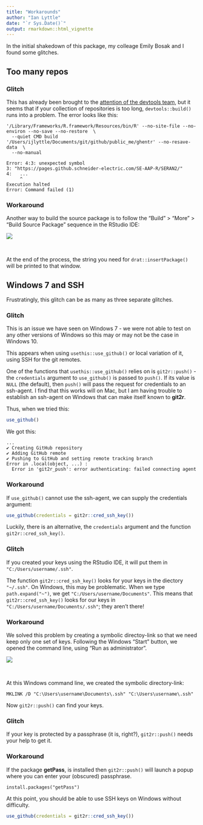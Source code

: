 ```yaml
---
title: "Workarounds"
author: "Ian Lyttle"
date: "`r Sys.Date()`"
output: rmarkdown::html_vignette
---
```


In the initial shakedown of this package, my colleage Emily Bosak and I found some glitches.

## Too many repos

### Glitch

This has already been brought to the [attention of the devtools team](https://github.com/hadley/devtools/issues/1695), but it seems that if your collection of repositories is too long, `devtools::build()` runs into a problem. The error looks like this:

```
'/Library/Frameworks/R.framework/Resources/bin/R' --no-site-file --no-environ --no-save --no-restore  \
  --quiet CMD build '/Users/ijlyttle/Documents/git/github/public_me/ghentr' --no-resave-data  \
  --no-manual 

Error: 4:3: unexpected symbol
3: "https://pages.github.schneider-electric.com/SE-AAP-R/SERAN2/"
4:   ...
     ^
Execution halted
Error: Command failed (1)
```

### Workaround

Another way to build the source package is to follow the "Build" > "More"  > "Build Source Package" sequence in the RStudio IDE: 

![](img/workaround_repos.png)

<br>

At the end of the process, the string you need for `drat::insertPackage()` will be printed to that window.

## Windows 7 and SSH

Frustratingly, this glitch can be as many as three separate glitches.

### Glitch

This is an issue we have seen on Windows 7 - we were not able to test on any other versions of Windows so this may or may not be the case in Windows 10.

This appears when using `usethis::use_github()` or local variation of it, using SSH for the git remotes.

One of the functions that `usethis::use_github()` relies on is `git2r::push()` - the `credentials` argument to `use_github()` is passed to `push()`. If its value is `NULL` (the default), then `push()` will pass the request for credentials to an ssh-agent. I find that this works will on Mac, but I am having trouble to establish an ssh-agent on Windows that can make itself known to **git2r**.

Thus, when we tried this:

```R
use_github()
```

We got this:

```
...
✔ Creating GitHub repository
✔ Adding GitHub remote
✔ Pushing to GitHub and setting remote tracking branch
Error in .local(object, ...) : 
  Error in 'git2r_push': error authenticating: failed connecting agent
```

### Workaround
 
If `use_github()` cannot use the ssh-agent, we can supply the credentials argument:

```R
use_github(credentials = git2r::cred_ssh_key())
```
 
Luckily, there is an alternative, the `credentials` argument and the function `git2r::cred_ssh_key()`. 

### Glitch

If you created your keys using the RStudio IDE, it will put them in `"C:/Users/username/.ssh"`.

The function `git2r::cred_ssh_key()` looks for your keys in the diectory `"~/.ssh"`. On Windows, this may be problematic. When we type `path.expand("~")`, we get `"C:/Users/username/Documents"`. This means that `git2r::cred_ssh_key()` looks for our keys in `"C:/Users/username/Documents/.ssh"`; they aren't there!

### Workaround

We solved this problem by creating a symbolic directoy-link so that we need keep only one set of keys. Following the Windows "Start" button, we opened the command line, using "Run as administrator".

![](img/workaround_keys_cmd.png)

<br>

At this Windows command line, we created the symbolic directory-link:

```
MKLINK /D "C:\Users\username\Documents\.ssh" "C:\Users\username\.ssh"
```

Now `git2r::push()` can find your keys.

### Glitch

If your key is protected by a passphrase (it is, right?), `git2r::push()` needs your help to get it. 

### Workaround

If the package **getPass**, is installed then `git2r::push()` will launch a popup where you can enter your (obscured) passphrase. 

```
install.packages("getPass")
```

At this point, you should be able to use SSH keys on Windows without difficulty.

```R
use_github(credentials = git2r::cred_ssh_key())
```


